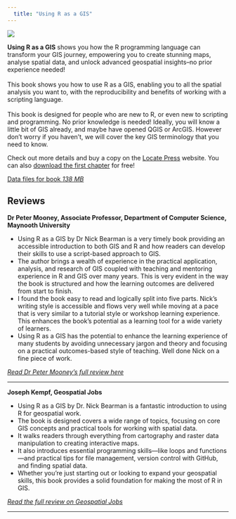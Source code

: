 ```yaml
---
  title: "Using R as a GIS"
---
```


::: {layout="[30,70]"}

![](images/rgis.png)

 **Using R as a GIS** shows you how the R programming language can transform your GIS journey, empowering you to create stunning maps, analyse spatial data, and unlock advanced geospatial insights–no prior experience needed! <br /> <br /> This book shows you how to use R as a GIS, enabling you to all the spatial analysis you want to, with the reproducibility and benefits of working with a scripting language. <br /> <br /> This book is designed for people who are new to R, or even new to scripting and programming. No prior knowledge is needed! Ideally, you will know a little bit of GIS already, and maybe have opened QGIS or ArcGIS. However don't worry if you haven't, we will cover the key GIS terminology that you need to know.
 
:::

Check out more details and buy a copy on the [Locate Press](https://locatepress.com/book/rgis) website. You can also [download the first chapter](https://locatepress.com/files/rgis/rgis1_preview.pdf) for free!

[Data files for book *138 MB*](https://locatepress.com/files/rgis/rgis_data.zip) 

## Reviews

**Dr Peter Mooney, Associate Professor, Department of Computer Science, Maynooth University**

- Using R as a GIS by Dr Nick Bearman is a very timely book providing an accessible introduction to both GIS and R and how readers can develop their skills to use a script-based approach to GIS.
- The author brings a wealth of experience in the practical application, analysis, and research of GIS coupled with teaching and mentoring experience in R and GIS over many years. This is very evident in the way the book is structured and how the learning outcomes are delivered from start to finish.
- I found the book easy to read and logically split into five parts. Nick's writing style is accessible and flows very well while moving at a pace that is very similar to a tutorial style or workshop learning experience.  This enhances the book’s potential as a learning tool for a wide variety of learners.
- Using R as a GIS has the potential to enhance the learning experience of many students by avoiding unnecessary jargon and theory and focusing on a practical outcomes-based style of teaching. Well done Nick on a fine piece of work.

*[Read Dr Peter Mooney's full review here](files/2025-01-10-Peter-Mooney-Using R as a GIS.pdf)*

----

**Joseph Kempf, Geospatial Jobs**

- Using R as a GIS by Dr. Nick Bearman is a fantastic introduction to using R for geospatial work. 
- The book is designed covers a wide range of topics, focusing on core GIS concepts and practical tools for working with spatial data.
- It walks readers through everything from cartography and raster data manipulation to creating interactive maps.
- It also introduces essential programming skills—like loops and functions—and practical tips for file management, version control with GitHub, and finding spatial data. 
- Whether you’re just starting out or looking to expand your geospatial skills, this book provides a solid foundation for making the most of R in GIS.

*[Read the full review on Geospatial Jobs](https://geospatial-jobs.com/2024/12/21/book-review-using-r-as-a-gis/)*

----
